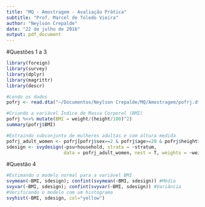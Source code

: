 ```yaml
---
title: "MQ - Amostragem - Avaliação Prática"
subtitle: "Prof. Marcel de Toledo Vieira"
author: "Neylson Crepalde"
date: "22 de julho de 2016"
output: pdf_document
---
```


#Questões 1 a 3

```r
library(foreign)
library(survey)
library(dplyr)
library(magrittr)
library(descr)
```
```r
#Lendo os dados
pofrj <- read.dta("~/Documentos/Neylson Crepalde/MQ/Amostragem/pofrj.dta")

#Criando a variável Índice de Massa Corporal (BMI)
pofrj %<>% mutate(BMI = weight/(height/100)^2)
summary(pofrj$BMI)

#Extraindo subconjunto de mulheres adultas e com altura medida
pofrj_adult_women <- pofrj[pofrj$sex==2 & pofrj$age>=20 & pofrj$height>0,]
sdesign <- svydesign(~psu+household, strata = ~stratum, 
                     data = pofrj_adult_women, nest = T, weights = ~weightD2)
```

#Questão 4

```r
#Estimando o modelo normal para a variável BMI
svymean(~BMI, sdesign); confint(svymean(~BMI, sdesign)) #Média
svyvar(~BMI, sdesign); confint(svyvar(~BMI, sdesign)) #Variância
#Verificando o modelo com um histograma
svyhist(~BMI, sdesign, col="yellow")
```

